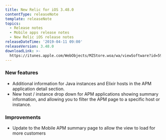 ```yaml
---
title: New Relic for iOS 3.48.0
contentType: releaseNote
template: releaseNote
topics:
  - Release notes
  - Mobile apps release notes
  - New Relic iOS release notes
releaseDateTime: '2019-04-11 09:00'
releaseVersion: 3.48.0
downloadLink: >-
  https://itunes.apple.com/WebObjects/MZStore.woa/wa/viewSoftware?id=594038638&mt=8
---
```


### New features

* Additional information for Java instances and Elixir hosts in the APM application detail section.
* New host / instance drop down for APM applications showing summary information, and allowing you to filter the APM page to a specific host or instance.

### Improvements

* Update to the Mobile APM summary page to allow the view to load for more customers
